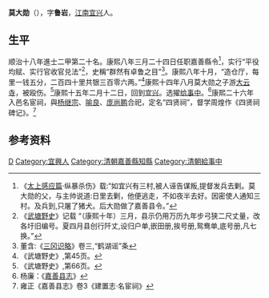 '''莫大勋'''（{{bd|?||?|}}），字'''鲁岩'''，[[江南|江南]][[宜兴|宜兴]]人。

==生平==
顺治十八年進士二甲第二十名。康熙八年三月二十四日任职嘉善縣令<ref>《[[太上感应篇|太上感应篇]]·纵暴杀伤》载:“如宜兴有三村,被人诬告谋叛,提督发兵去剿。莫大勋的父，与主帅说道:日里去剿，他便逃走，不如夜半去好。因密使人通知三村。及兵到,只屠了猪犬。后大勋做了嘉善县令。”</ref>，实行“平役均赋、实行官收官兑法”<ref>《[[武塘野史|武塘野史]]》记载 “（康熙十年）三月，县示仍用万历九年步弓狭二尺丈量，改各圩旧编号。夏四月县创行阡丈,设归户单,嵌田册,挨号册,鸳鸯单,底号册,凡七换。”</ref>，史稱“群然有卓鲁之目”<ref>董含:《[[三冈识略|三冈识略]]》卷三,“鹤湖谣”条</ref>。康熙八年十月，“造仓厅，每里一钱五分，二百四十里共银三百零六两。”<ref>《武塘野史》,第45页。</ref>康熙十四年八月莫大勋之子游[[大云寺|大云寺]]，被殴伤。<ref>《武塘野史》,第66页。</ref>康熙十五年二月十二日，回到[[宜兴|宜兴]]。选擢[[给事中|给事中]]。<ref>杨廉：《[[嘉善县志|嘉善县志]]》</ref>康熙二十六年入邑名宦祠，與[[杨继宗|杨继宗]]、[[喻良|喻良]]、[[庞尚鹏|庞尚鹏]]合祀，定名“四贤祠”，督学周煌作《四贤祠碑记》。<ref>雍正《嘉善县志》卷3《建置志·名宦祠》</ref>

== 参考资料 ==
{{reflist|2}}

{{順治十八年辛丑科殿試金榜}}

{{Authority control}}

{{DEFAULTSORT:Mo莫}}
[[Category:莫姓|D]]
[[Category:宜興人|Category:宜興人]]
[[Category:清朝嘉善縣知縣|Category:清朝嘉善縣知縣]]
[[Category:清朝給事中|Category:清朝給事中]]